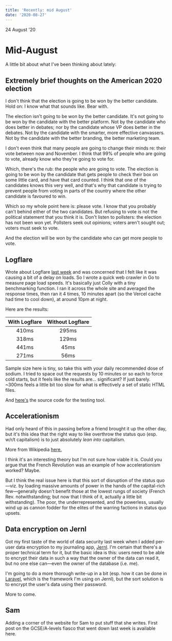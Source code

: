 ```yaml
---
title: 'Recently: mid August'
date: '2020-08-27'
---
```



<Date>
24 August '20
</Date>

# Mid-August

A little bit about what I've been thinking about lately:

## Extremely brief thoughts on the American 2020 election
I don't think that the election is going to be won by the better candidate. Hold on: I know what that sounds like. Bear with.

The election isn't going to be won by the better candidate. It's not going to be won by the candidate with the better platform. Not by the candidate who does better in debates; nor by the candidate whose VP does better in the debates. Not by the candidate with the smarter, more effective canvassers. Not by the candidate with the better branding, the better marketing team.

I don't even think that many people are going to change their minds re: their vote between now and November. I think that 99% of people who are going to vote, already know who they're going to vote for.

Which, there's the rub: the people who are going to vote. The election is going to be won by the candidate that gets people to check their box on some little card, and have that card counted. I think that one of the candidates knows this very well, and that's why that candidate is trying to prevent people from voting in parts of the country where the other candidate is favoured to win.

Which so my whole point here is: please vote. I know that you probably can't behind either of the two candidates. But refusing to vote is not the political statement that you think it is. Don't listen to pollsters: the election has not been won yet. Pollsters seek out opinions; voters aren't sought out; voters must seek to vote.

And the election will be won by the candidate who can get more people to vote.

## Logflare
Wrote about Logflare [last week](/blog/recently-early-august) and was concerned that I felt like it was causing a bit of a delay on loads. So I wrote a quick web crawler in Go to measure page load speeds. It's basically just Colly with a tiny benchmarking function. I ran it across the whole site and averaged the response times, then ran it 4 times, 10 minutes apart (so the Vercel cache had time to cool down), at around 10pm at night.

Here are the results:

|With Logflare|Without Logflare|
|:--:|:--:|
|410ms|295ms|
|318ms|129ms|
|441ms|45ms|
|271ms|56ms|

Sample size here is tiny, so take this with your daily recommended dose of sodium. I tried to space out the requests by 10 minutes or so each to force cold starts, but it feels like the results are... significant? If just barely. ~300ms feels a little bit too slow for what is effectively a set of static HTML files.

And [here's](https://github.com/charlesharries/perf-tester) the source code for the testing tool.

## Accelerationism
Had only heard of this in passing before a friend brought it up the other day, but it's this idea that the right way to like overthrow the status quo (esp. w/r/t capitalism) is to just absolutely _lean into_ capitalism.

More from Wikipedia [here.](https://en.wikipedia.org/wiki/Accelerationism)

I think it's an interesting theory but I'm not sure how viable it is. Could you argue that the French Revolution was an example of how accelerationism worked? Maybe.

But I think the real issue here is that this sort of disruption of the status quo—viz. by loading massive amounts of power in the hands of the capital-rich few—generally doesn't benefit those at the lowest rungs of society (French Rev. notwithstanding; but now that I think of it, actually a little bit withstanding). The poor, the underrepresented, and the powerless, usually wind up as cannon fodder for the elites of the warring factions in status quo upsets.

## Data encryption on Jernl
Got my first taste of the world of data security last week when I added per-user data encryption to my journaling app, [Jernl](https://jernl.space). I'm certain that there's a proper technical term for it, but the basic idea is this: users need to be able to encrypt their data in such a way that the owner of the data can read it, but no one else can—even the owner of the database (i.e. me).

I'm going to do a more thorough write-up in a bit (esp. how it can be done in [Laravel](https://laravel.com/), which is the framework I'm using on Jernl), but the sort solution is to encrypt the user's data using their password.

More to come.

## Sam
Adding a corner of the website for Sam to put stuff that she writes. First post on the GCSE/A-levels fiasco that went down last week is available here.